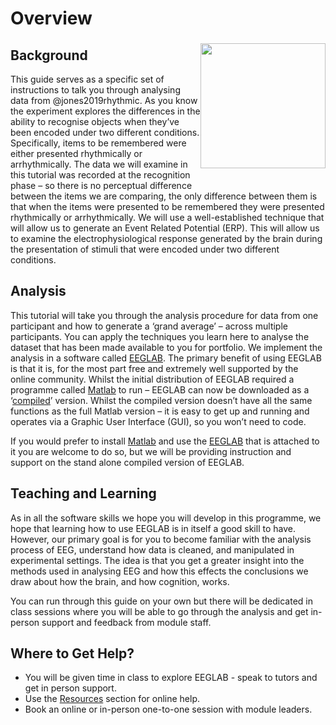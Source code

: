 # Overview {.unnumbered} 
::: {style="float:right;position: relative; top: -10px;"}
![](images/eeglab.png){width="200"}
:::

## Background 

This guide serves as a specific set of instructions to talk you through analysing data from @jones2019rhythmic. As you know the experiment explores the differences in the ability to recognise objects when they’ve been encoded under two different conditions. Specifically, items to be remembered were either presented rhythmically or arrhythmically. The data we will examine in this tutorial was recorded at the recognition phase – so there is no perceptual difference between the items we are comparing, the only difference between them is that when the items were presented to be remembered they were presented rhythmically or arrhythmically. We will use a well-established technique that will allow us to generate an Event Related Potential (ERP). This will allow us to examine the electrophysiological response generated by the brain during the presentation of stimuli that were encoded under two different conditions. 

## Analysis

This tutorial will take you through the analysis procedure for data from one participant and how to generate a ‘grand average’ – across multiple participants. You can apply the techniques you learn here to analyse the dataset that has been made available to you for portfolio. 
We implement the analysis in a software called [EEGLAB]( https://sccn.ucsd.edu/eeglab/index.php). The primary benefit of using EEGLAB is that it is, for the most part free and extremely well supported by the online community. Whilst the initial distribution of EEGLAB required a programme called [Matlab](https://uk.mathworks.com/products/matlab.html) to run – EEGLAB can now be downloaded as a ‘[compiled](https://eeglab.org/others/Compiled_EEGLAB.html)’ version. Whilst the compiled version doesn’t have all the same functions as the full Matlab version – it is easy to get up and running and operates via a Graphic User Interface (GUI), so you won’t need to code. 

If you would prefer to install [Matlab](https://uk.mathworks.com/products/matlab.html) and use the [EEGLAB]( https://sccn.ucsd.edu/eeglab/index.php) that is attached to it you are welcome to do so, but we will be providing instruction and support on the stand alone compiled version of EEGLAB.

## Teaching and Learning 

As in all the software skills we hope you will develop in this programme, we hope that learning how to use EEGLAB is in itself a good skill to have. However, our primary goal is for you to become familiar with the analysis process of EEG, understand how data is cleaned, and manipulated in experimental settings. The idea is that you get a greater insight into the methods used in analysing EEG and how this effects the conclusions we draw about how the brain, and how cognition, works. 

You can run through this guide on your own but there will be dedicated in class sessions where you will be able to go through the analysis and get in-person support and feedback from module staff. 

## Where to Get Help?

-   You will be given time in class to explore EEGLAB - speak to tutors and get in person support.
-   Use the [Resources](Resources.qmd) section for online help.
-   Book an online or in-person one-to-one session with module leaders.